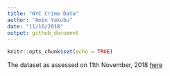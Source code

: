 ```yaml
---
title: "NYC Crime Data"
author: "Amin Yakubu"
date: "11/16/2018"
output: github_document
---
```


```r
knitr::opts_chunk$set(echo = TRUE)
```

The dataset as assessed on 11th November, 2018 [here](https://data.cityofnewyork.us/Public-Safety/NYPD-Complaint-Data-Historic/qgea-i56i)

```r

```

